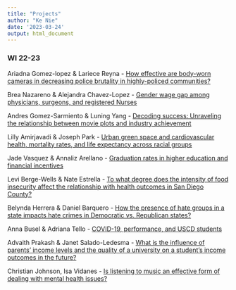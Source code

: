 ```yaml
---
title: "Projects"
author: "Ke Nie"
date: '2023-03-24'
output: html_document
---
```


### WI 22-23

Ariadna Gomez-lopez & Lariece Reyna - [How effective are body-worn cameras in decreasing police brutality in highly-policed communities?](/files/Gomez-lopez_Reyna.html)

Brea Nazareno & Alejandra Chavez-Lopez - [Gender wage gap among physicians, surgeons, and registered Nurses](/files/Nazareno_Chavez-lopez.html)

Andres Gomez-Sarmiento & Luning Yang - [Decoding success: Unraveling the relationship between movie plots and industry achievement](/files/Gomez-sarmiento_Yang.html)

Lilly Amirjavadi & Joseph Park - [Urban green space and cardiovascular health, mortality rates, and life expectancy across racial groups](/files/Amirjavadi_Park.html)

Jade Vasquez & Annaliz Arellano - [Graduation rates in higher education and financial incentives](/files/Vasquez_Arellano.html)

Levi Berge-Wells & Nate Estrella - [To what degree does the intensity of food insecurity affect the relationship with health outcomes in San Diego County?](/files/Berge-wells_Estrella.html)

Belynda Herrera & Daniel Barquero - [How the presence of hate groups in a state impacts hate crimes in Democratic vs. Republican states?](/files/Barquero_Herrera.html)

Anna Busel & Adriana Tello - [COVID-19, performance, and USCD students](/files/Busel_Tello.html)

Advaith Prakash & Janet Salado-Ledesma - [What is the influence of parents’ income levels and the quality of a university on a student’s income outcomes in the future?](/files/Prakash_Salado-ledesma.html)

Christian Johnson, Isa Vidanes - [Is listening to music an effective form of dealing with mental health issues?](/files/Johnson_Vidanes.html)

<!-- Cade Pretorius, Elaina Santos -->



